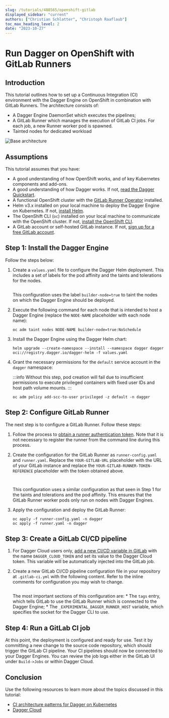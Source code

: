 ```yaml
---
slug: /tutorials/488565/openshift-gitlab
displayed_sidebar: "current"
authors: ["Christian Schlatter", "Christoph Raaflaub"]
toc_max_heading_level: 2
date: "2023-10-27"
---
```


# Run Dagger on OpenShift with GitLab Runners

## Introduction

This tutorial outlines how to set up a Continuous Integration (CI) environment with the Dagger Engine on OpenShift in combination with GitLab Runners. The architecture consists of:

* A Dagger Engine DaemonSet which executes the pipelines;
* A GitLab Runner which manages the execution of GitLab CI jobs. For each job, a new Runner worker pod is spawned.
* Tainted nodes for dedicated workload

![Base architecture](/img/current_docs/tutorials/openshift-gitlab/pattern.png)

## Assumptions

This tutorial assumes that you have:

* A good understanding of how OpenShift works, and of key Kubernetes components and add-ons.
* A good understanding of how Dagger works. If not, [read the Dagger Quickstart](../../../quickstart/index.mdx).
* A functional OpenShift cluster with the [GitLab Runner Operator](https://docs.gitlab.com/runner/install/operator.html) installed.
* Helm v3.x installed on your local machine to deploy the Dagger Engine on Kubernetes. If not, [install Helm](https://helm.sh/docs/intro/install/).
* The OpenShift CLI (`oc`) installed on your local machine to communicate with the OpenShift cluster. If not, [install the OpenShift CLI](https://docs.openshift.com/container-platform/4.13/cli_reference/openshift_cli/getting-started-cli.html).
* A GitLab account or self-hosted GitLab instance. If not, [sign up for a free GitLab account](https://gitlab.com/signup).

## Step 1: Install the Dagger Engine

Follow the steps below:

1. Create a `values.yaml` file to configure the Dagger Helm deployment. This includes a set of labels for the pod affinity and the taints and tolerations for the nodes.

    ```yaml file=./snippets/openshift-gitlab/values.yaml
    ```

    This configuration uses the label `builder-node=true` to taint the nodes on which the Dagger Engine should be deployed.

1. Execute the following command for each node that is intended to host a Dagger Engine (replace the `NODE-NAME` placeholder with each node name):

    ```shell
    oc adm taint nodes NODE-NAME builder-node=true:NoSchedule
    ```

1. Install the Dagger Engine using the Dagger Helm chart:

    ```shell
    helm upgrade --create-namespace --install --namespace dagger dagger oci://registry.dagger.io/dagger-helm -f values.yaml
    ```

1. Grant the necessary permissions for the `default` service account in the `dagger` namespace:

    :::info
    Without this step, pod creation will fail due to insufficient permissions to execute privileged containers with fixed user IDs and host path volume mounts.
    :::

    ```shell
    oc adm policy add-scc-to-user privileged -z default -n dagger
    ```

## Step 2: Configure GitLab Runner

The next step is to configure a GitLab Runner. Follow these steps:

1. Follow the process to [obtain a runner authentication token](https://docs.gitlab.com/ee/ci/runners/runners_scope.html#create-a-shared-runner-with-a-runner-authentication-token). Note that it is not necessary to register the runner from the command line during this process.

1. Create the configuration for the GitLab Runner as `runner-config.yaml` and `runner.yaml`. Replace the `YOUR-GITLAB-URL` placeholder with the URL of your GitLab instance and replace the `YOUR-GITLAB-RUNNER-TOKEN-REFERENCE` placeholder with the token obtained above.

    ```yaml title=runner-config.yaml file=./snippets/openshift-gitlab/runner-config.yaml
    ```

    ```yaml title=runner.yaml file=./snippets/openshift-gitlab/runner.yaml
    ```

    This configuration uses a similar configuration as that seen in Step 1 for the taints and tolerations and the pod affinity. This ensures that the GitLab Runner worker pods only run on nodes with Dagger Engines.

1. Apply the configuration and deploy the GitLab Runner:

    ```shell
    oc apply -f runner-config.yaml -n dagger
    oc apply -f runner.yaml -n dagger
    ```

## Step 3: Create a GitLab CI/CD pipeline

1. For Dagger Cloud users only, [add a new CI/CD variable in GitLab](https://docs.gitlab.com/ee/ci/variables/#define-a-cicd-variable-in-the-ui) with the name `DAGGER_CLOUD_TOKEN` and set its value to the Dagger Cloud token. This variable will be automatically injected into the GitLab job.

1. Create a new GitLab CI/CD pipeline configuration file in your repository at `.gitlab-ci.yml` with the following content. Refer to the inline comments for configuration you may wish to change.

    ```yaml title=.gitlab-ci.yml file=./snippets/openshift-gitlab/gitlab-ci.yml
    ```

    The most important sections of this configuration are:
        * The `tags` entry, which tells GitLab to use the GitLab Runner which is connected to the Dagger Engine;
        * The `_EXPERIMENTAL_DAGGER_RUNNER_HOST` variable, which specifies the socket for the Dagger CLI to use.

## Step 4: Run a GitLab CI job

At this point, the deployment is configured and ready for use. Test it by committing a new change to the source code repository, which should trigger the GitLab CI pipeline. Your CI pipelines should now be connected to your Dagger Engines. You can review the job logs either in the GitLab UI under `Build->Jobs` or within Dagger Cloud.

## Conclusion

Use the following resources to learn more about the topics discussed in this tutorial:

- [CI architecture patterns for Dagger on Kubernetes](../../../integrations/104820-kubernetes.mdx)
- [Dagger Cloud](https://docs.dagger.io/cloud)
